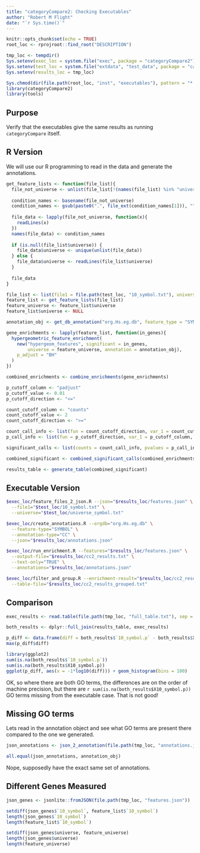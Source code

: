 ```yaml
---
title: "categoryCompare2: Checking Executables"
author: "Robert M Flight"
date: "`r Sys.time()`"
---
```


<!--
% \VignetteEngine{knitr}
% \VignetteIndexEntry{categoryCompare2: Checking Executables}
% \VignetteDepends{categoryCompare2, GO.db, KEGG.db, affy, hgu95av2.db, genefilter, estrogen, limma, DiagrammeR, visNetwork}
% \VignetteKeyword{categoryCompare, meta-analysis, gene ontology, kegg}
% \VignettePackage{categoryCompare2}
-->


```r
knitr::opts_chunk$set(echo = TRUE)
root_loc <- rprojroot::find_root("DESCRIPTION")

tmp_loc <- tempdir()
Sys.setenv(exec_loc = system.file("exec", package = "categoryCompare2"))
Sys.setenv(test_loc = system.file("extdata", "test_data", package = "categoryCompare2"))
Sys.setenv(results_loc = tmp_loc)

Sys.chmod(dir(file.path(root_loc, "inst", "executables"), pattern = "*.R", full.names = TRUE), "0750")
library(categoryCompare2)
library(tools)
```

## Purpose

Verify that the executables give the same results as running `categoryCompare` itself.

## R Version

We will use our R programming to read in the data and generate the annotations.

```r
get_feature_lists <- function(file_list){
  file_not_universe <- unlist(file_list[!(names(file_list) %in% "universe")])
  
  condition_names <- basename(file_not_universe)
  condition_names <- gsub(paste0(".", file_ext(condition_names[1])), "", condition_names)
  
  file_data <- lapply(file_not_universe, function(x){
    readLines(x)
  })
  names(file_data) <- condition_names
  
  if (is.null(file_list$universe)) {
    file_data$universe <- unique(unlist(file_data))
  } else {
    file_data$universe <- readLines(file_list$universe)
  }
  
  file_data
}

file_list <- list(file1 = file.path(test_loc, "10_symbol.txt"), universe = file.path(test_loc, "universe_symbol.txt"))
feature_list <- get_feature_lists(file_list)
feature_universe <- feature_list$universe
feature_list$universe <- NULL
```

```r
annotation_obj <- get_db_annotation("org.Hs.eg.db", feature_type = "SYMBOL", annotation_type = "CC")
```

```r
gene_enrichments <- lapply(feature_list, function(in_genes){
  hypergeometric_feature_enrichment(
    new("hypergeom_features", significant = in_genes,
        universe = feature_universe, annotation = annotation_obj),
    p_adjust = "BH"
  )
})

combined_enrichments <- combine_enrichments(gene_enrichments)

p_cutoff_column <- "padjust"
p_cutoff_value <- 0.01
p_cutoff_direction <- "<="

count_cutoff_column <- "counts"
count_cutoff_value <- 2
count_cutoff_direction <- ">="

count_call_info <- list(fun = count_cutoff_direction, var_1 = count_cutoff_column, var_2 = count_cutoff_value)
p_call_info <- list(fun = p_cutoff_direction, var_1 = p_cutoff_column, var_2 = p_cutoff_value)

significant_calls <- list(counts = count_call_info, pvalues = p_call_info)

combined_significant <- combined_significant_calls(combined_enrichments, significant_calls)

results_table <- generate_table(combined_significant)
```

## Executable Version

```sh
$exec_loc/feature_files_2_json.R --json="$results_loc/features.json" \
  --file1="$test_loc/10_symbol.txt" \
  --universe="$test_loc/universe_symbol.txt"
```

```sh
$exec_loc/create_annotations.R --orgdb="org.Hs.eg.db" \
  --feature-type="SYMBOL" \
  --annotation-type="CC" \
  --json="$results_loc/annotations.json"
```

```sh
$exec_loc/run_enrichment.R --features="$results_loc/features.json" \
  --output-file="$results_loc/cc2_results.txt" \
  --text-only="TRUE" \
  --annotations="$results_loc/annotations.json"
```

```sh
$exec_loc/filter_and_group.R --enrichment-result="$results_loc/cc2_results.txt" \
  --table-file="$results_loc/cc2_results_grouped.txt"
```

## Comparison

```r
exec_results <- read.table(file.path(tmp_loc, "full_table.txt"), sep = "\t", header = TRUE, stringsAsFactors = FALSE)
```

```r
both_results <- dplyr::full_join(results_table, exec_results)

p_diff <- data.frame(diff = both_results$`10_symbol.p` - both_results$X10_symbol.p)
max(p_diff$diff)
```

```r
library(ggplot2)
sum(is.na(both_results$`10_symbol.p`))
sum(is.na(both_results$X10_symbol.p))
ggplot(p_diff, aes(x = -1*log10(diff))) + geom_histogram(bins = 100)
```

OK, so where there are both GO terms, the differences are on the order of machine
precision, but there are `r sum(is.na(both_results$X10_symbol.p))` GO terms missing
from the executable case. That is not good!

## Missing GO terms

Lets read in the annotation object and see what GO terms are present there compared
to the one we generated.

```r
json_annotations <- json_2_annotation(file.path(tmp_loc, "annotations.json"))
```


```r
all.equal(json_annotations, annotation_obj)
```

Nope, supposedly have the exact same set of annotations.

## Different Genes Measured

```r
json_genes <- jsonlite::fromJSON(file.path(tmp_loc, "features.json"))

setdiff(json_genes$`10_symbol`, feature_list$`10_symbol`)
length(json_genes$`10_symbol`)
length(feature_list$`10_symbol`)

setdiff(json_genes$universe, feature_universe)
length(json_genes$universe)
length(feature_universe)
```

